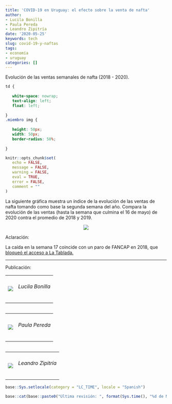 ```yaml
---
title: 'COVID-19 en Uruguay: el efecto sobre la venta de nafta'
author:
- Lucila Bonilla
- Paula Pereda
- Leandro Zipitría
date: '2020-05-25'
keywords: tech
slug: covid-19-y-naftas
tags:
- economía
- uruguay
categories: []
---
```

Evolución de las ventas semanales de nafta (2018 - 2020).


<!--more-->

<link rel="icon" href="http://www.unaimagen.uy/una_imagen.svg"/>

```css
td {
   
   white-space: nowrap;
   text-align: left;
   float: left;
   
}
.miembro img {
   
   height: 50px;
   width: 50px;
   border-radius: 50%;
   
}
```

```r
knitr::opts_chunk$set(
   echo = FALSE,
   message = FALSE,
   warning = FALSE,
   eval = TRUE,
   error = FALSE,
   comment = ""
)
```

La siguiente gráfica muestra un índice de la evolución de las ventas de nafta tomando como base la segunda semana del año. 
Compara la evolución de las ventas (hasta la semana que culmina el 16 de mayo) de 2020 contra el promedio de 2018 y 2019.

<p align="center">
  <img src="/img/combustibles.png">
</p>

Aclaración:

La caída en la semana 17 coincide con un paro de FANCAP en 2018, que [bloqueó el acceso a La Tablada.](https://www.subrayado.com.uy/estaciones-servicio-preven-falta-combustible-paro-y-feriado-n503275)

***

Publicación: 

<table>
   <tr>
      <td class="miembro"><img src="/img/LucilaBonilla.jpg"/></td>
      <td class="miembro"><h6>Lucila Bonilla</h6></td>
   </tr>
<table>

<table>
   <tr>
      <td class="miembro"><img src="/img/PaulaPereda.jpg"/></td>
      <td class="miembro"><h6>Paula Pereda</h6></td>
   </tr>
<table>

<table>
   <tr>
      <td class="miembro"><img src="/img/LeandroZipitria.jpg"/></td>
      <td class="miembro"><h6>Leandro Zipitría</h6></td>
   </tr>
<table>


```r
base::Sys.setlocale(category = "LC_TIME", locale = "Spanish")
```

```r
base::cat(base::paste0("Última revisión: ", format(Sys.time(), "%d de Mayo de %Y")))
```
